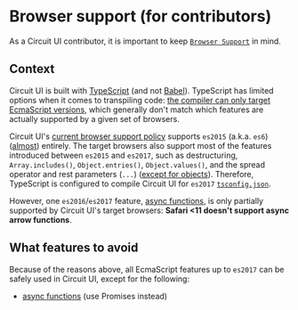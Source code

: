 
<Meta title="Introduction/Contributing/Browser support (for contributors)" />

# Browser support (for contributors)

As a Circuit UI contributor, it is important to keep [`Browser Support`](Introduction/Browser-Support/page) in mind.

## Context

Circuit UI is built with [TypeScript](https://www.typescriptlang.org/) (and not [Babel](https://babeljs.io/)). TypeScript has limited options when it comes to transpiling code: [the compiler can only target EcmaScript versions](https://www.typescriptlang.org/tsconfig#target), which generally don't match which features are actually supported by a given set of browsers.

Circuit UI's [current browser support policy](Introduction/Browser-Support/page) supports `es2015` (a.k.a. `es6`) ([almost](https://caniuse.com/es6)) entirely. The target browsers also support most of the features introduced between `es2015` and `es2017`, such as destructuring, `Array.includes()`, `Object.entries()`, `Object.values()`, and the spread operator and rest parameters (`...`) ([except for objects](https://caniuse.com/mdn-javascript_operators_spread_spread_in_object_literals)). Therefore, TypeScript is configured to compile Circuit UI for `es2017` [`tsconfig.json`](https://github.com/sumup-oss/circuit-ui/blob/main/packages/circuit-ui/tsconfig.json).

However, one `es2016`/`es2017` feature, [async functions](https://developer.mozilla.org/en-US/docs/Web/JavaScript/Reference/Statements/async_function), is only partially supported by Circuit UI's target browsers: **Safari <11 doesn't support async arrow functions**.

## What features to avoid

Because of the reasons above, all EcmaScript features up to `es2017` can be safely used in Circuit UI, except for the following:

- [async functions](https://developer.mozilla.org/en-US/docs/Web/JavaScript/Reference/Statements/async_function) (use Promises instead)
